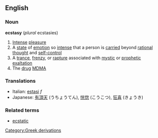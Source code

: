 ==English==
===Noun===
{{wikipedia}}
'''ecstasy''' (''plural'' ecstasies)
#[[Intense]] [[pleasure]]
#A [[state]] of [[emotion]] so [[intense]] that a person is [[carried]] beyond [[rational]] [[thought]] and [[self-control]]
#A [[trance]], [[frenzy]], or [[rapture]] associated with [[mystic]] or [[prophetic]] [[exaltation]]
#The [[drug]] [[MDMA]]

===Translations===
*Italian: [[estasi]] ''f''
*Japanese: [[有頂天]] (うちょうてん), [[恍惚]] (こうこつ), [[狂喜]] (きょうき)

===Related terms===
*[[ecstatic]]

[[Category:Greek derivations]]